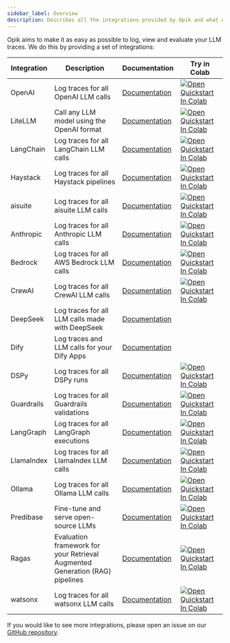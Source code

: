 ```yaml
---
sidebar_label: Overview
description: Describes all the integrations provided by Opik and what each framework can be used for
---
```


Opik aims to make it as easy as possible to log, view and evaluate your LLM traces. We do this by providing a set of integrations:

| Integration | Description                                                                  | Documentation                                                  | Try in Colab                                                                                                                                                                                                                        |
| ----------- | ---------------------------------------------------------------------------- | -------------------------------------------------------------- | ----------------------------------------------------------------------------------------------------------------------------------------------------------------------------------------------------------------------------------- |
| OpenAI      | Log traces for all OpenAI LLM calls                                          | [Documentation](/docs/opik/tracing/integrations/openai)        | [![Open Quickstart In Colab](https://colab.research.google.com/assets/colab-badge.svg)](https://colab.research.google.com/github/comet-ml/opik/blob/master/apps/opik-documentation/documentation/docs/cookbook/openai.ipynb)        |
| LiteLLM     | Call any LLM model using the OpenAI format                                   | [Documentation](/docs/opik/tracing/integrations/litellm)       | [![Open Quickstart In Colab](https://colab.research.google.com/assets/colab-badge.svg)](https://colab.research.google.com/github/comet-ml/opik/blob/master/apps/opik-documentation/documentation/docs/cookbook/litellm.ipynb)       |
| LangChain   | Log traces for all LangChain LLM calls                                       | [Documentation](/docs/opik/tracing/integrations/langchain)     | [![Open Quickstart In Colab](https://colab.research.google.com/assets/colab-badge.svg)](https://colab.research.google.com/github/comet-ml/opik/blob/master/apps/opik-documentation/documentation/docs/cookbook/langchain.ipynb)     |
| Haystack    | Log traces for all Haystack pipelines                                        | [Documentation](/docs/opik/tracing/integrations/haystack)      | [![Open Quickstart In Colab](https://colab.research.google.com/assets/colab-badge.svg)](https://colab.research.google.com/github/comet-ml/opik/blob/master/apps/opik-documentation/documentation/docs/cookbook/haystack.ipynb)      |
| aisuite     | Log traces for all aisuite LLM calls                                         | [Documentation](/docs/opik/tracing/integrations/aisuite)       | [![Open Quickstart In Colab](https://colab.research.google.com/assets/colab-badge.svg)](https://colab.research.google.com/github/comet-ml/opik/blob/master/apps/opik-documentation/documentation/docs/cookbook/aisuite.ipynb)       |
| Anthropic   | Log traces for all Anthropic LLM calls                                       | [Documentation](/docs/opik/tracing/integrations/anthropic)     | [![Open Quickstart In Colab](https://colab.research.google.com/assets/colab-badge.svg)](https://colab.research.google.com/github/comet-ml/opik/blob/master/apps/opik-documentation/documentation/docs/cookbook/anthropic.ipynb)     |
| Bedrock     | Log traces for all AWS Bedrock LLM calls                                     | [Documentation](/docs/opik/tracing/integrations/bedrock)       | [![Open Quickstart In Colab](https://colab.research.google.com/assets/colab-badge.svg)](https://colab.research.google.com/github/comet-ml/opik/blob/master/apps/opik-documentation/documentation/docs/cookbook/bedrock.ipynb)       |
| CrewAI      | Log traces for all CrewAI LLM calls                                          | [Documentation](/docs/opik/tracing/integrations/crewai)        | [![Open Quickstart In Colab](https://colab.research.google.com/assets/colab-badge.svg)](https://colab.research.google.com/github/comet-ml/opik/blob/master/apps/opik-documentation/documentation/docs/cookbook/crewai.ipynb)        |
| DeepSeek    | Log traces for all LLM calls made with DeepSeek                              | [Documentation](/tracing/integrations/deepseek.mdx)            |                                                                                                                                                                                                                                     |
| Dify        | Log traces and LLM calls for your Dify Apps                                  | [Documentation](/docs/opik/tracing/integrations/dify)          |                                                                                                                                                                                                                                     |
| DSPy        | Log traces for all DSPy runs                                                 | [Documentation](/docs/opik/tracing/integrations/dspy)          | [![Open Quickstart In Colab](https://colab.research.google.com/assets/colab-badge.svg)](https://colab.research.google.com/github/comet-ml/opik/blob/master/apps/opik-documentation/documentation/docs/cookbook/dspy.ipynb)          |
| Guardrails  | Log traces for all Guardrails validations                                    | [Documentation](/docs/opik/tracing/integrations/guardrails-ai) | [![Open Quickstart In Colab](https://colab.research.google.com/assets/colab-badge.svg)](https://colab.research.google.com/github/comet-ml/opik/blob/master/apps/opik-documentation/documentation/docs/cookbook/guardrails-ai.ipynb) |
| LangGraph   | Log traces for all LangGraph executions                                      | [Documentation](/docs/opik/tracing/integrations/langgraph)     | [![Open Quickstart In Colab](https://colab.research.google.com/assets/colab-badge.svg)](https://colab.research.google.com/github/comet-ml/opik/blob/master/apps/opik-documentation/documentation/docs/cookbook/langgraph.ipynb)     |
| LlamaIndex  | Log traces for all LlamaIndex LLM calls                                      | [Documentation](/docs/opik/tracing/integrations/llama_index)   | [![Open Quickstart In Colab](https://colab.research.google.com/assets/colab-badge.svg)](https://colab.research.google.com/github/comet-ml/opik/blob/master/apps/opik-documentation/documentation/docs/cookbook/llama-index.ipynb)   |
| Ollama      | Log traces for all Ollama LLM calls                                          | [Documentation](/docs/opik/tracing/integrations/ollama)        | [![Open Quickstart In Colab](https://colab.research.google.com/assets/colab-badge.svg)](https://colab.research.google.com/github/comet-ml/opik/blob/master/apps/opik-documentation/documentation/docs/cookbook/ollama.ipynb)        |
| Predibase   | Fine-tune and serve open-source LLMs                                         | [Documentation](/docs/opik/tracing/integrations/predibase)     | [![Open Quickstart In Colab](https://colab.research.google.com/assets/colab-badge.svg)](https://colab.research.google.com/github/comet-ml/opik/blob/master/apps/opik-documentation/documentation/docs/cookbook/predibase.ipynb)     |
| Ragas       | Evaluation framework for your Retrieval Augmented Generation (RAG) pipelines | [Documentation](/docs/opik/tracing/integrations/ragas)         | [![Open Quickstart In Colab](https://colab.research.google.com/assets/colab-badge.svg)](https://colab.research.google.com/github/comet-ml/opik/blob/master/apps/opik-documentation/documentation/docs/cookbook/ragas.ipynb)         |
| watsonx     | Log traces for all watsonx LLM calls                                         | [Documentation](/docs/opik/tracing/integrations/watsonx)       | [![Open Quickstart In Colab](https://colab.research.google.com/assets/colab-badge.svg)](https://colab.research.google.com/github/comet-ml/opik/blob/master/apps/opik-documentation/documentation/docs/cookbook/watsonx.ipynb)       |

If you would like to see more integrations, please open an issue on our [GitHub repository](https://github.com/comet-ml/opik/issues/new/choose).
